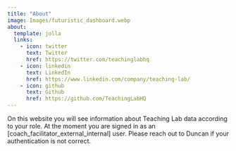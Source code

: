 ```yaml
---
title: "About"
image: Images/futuristic_dashboard.webp
about:
  template: jolla
  links:
    - icon: twitter
      text: Twitter
      href: https://twitter.com/teachinglabhq
    - icon: linkedin
      text: LinkedIn
      href: https://www.linkedin.com/company/teaching-lab/
    - icon: github
      text: Github
      href: https://github.com/TeachingLabHQ
---
```


On this website you will see information about Teaching Lab data according to your role. At the moment you are signed in as an \[coach_facilitator_external_internal\] user. Please reach out to Duncan if your authentication is not correct.
